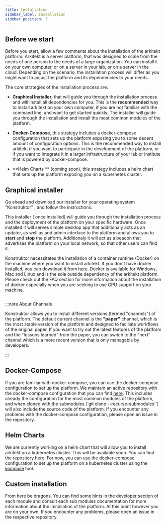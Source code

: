 ```yaml
---
title: Installation
sidebar_label: Installation
sidebar_position: 3
---
```



## Before we start

Before you start, allow a few comments about the installation of the arkitekt platform. Arkitekt
is a server platform, that was designed to scale from the needs of one person to the needs of
a large organization. You can install it on your own computer, or on a server in your lab, or
on a server in the cloud. Depending on the scenario, the installation process will differ
as you might want to adjust the platform and its dependencies to your needs.

The core strategies of the installation process are:

- **Graphical Installer**, that will guide you through the installation process and will install
  all dependencies for you. This is the **recommended** way to install arkitekt on your own computer,
  if you are not familiar with the command line, and want to get started quickly. The installer
  will guide you through the installation and install the most common modules of the platform.

- **Docker-Compose**, this strategy includes a docker-compose configuration that sets up the platform
  exposing you to some decent amount of configuration options. This is the recommended way to install 
  arkitekt if you want to participate in the development of the platform, or if you want to integrate
  it in a larger infrastructure of your lab or institute that is powered by docker-compose.

- **Helm Charts ** (coming soon), this strategy includes a helm chart that sets up the platform
  exposing you on a kubernetes cluster.


## Graphical installer

Go ahead and download our installer for your operating system "Konstruktor" , and follow the instructions:

<DownloadGrid/>


This installer ( once installed) will guide you through the installation process and the deployment of the  platform on your specific hardware.
Once installed it will serves simple desktop app that  additionaly acts as an updater, as well as and admin interface to the platform and allows you to **start** and **stop** the platform. 
Additionaly it will act as a beacon that advertises the platform on your local network, so that other users can find it.

Konstruktor necessitates the installation of a container runtime (Docker) on the machine where you want to install arkitekt.
If you don't have docker installed, you can download it from [here](https://www.docker.com/products/docker-desktop). Docker
is available for Windows, Mac and Linux and is the sole outside dependency of the arkitekt platform. Please check out
the FAQ section for more information about the installation of docker especially when you are seeking to use GPU support
on your machine.

<Image img={thumbnail} />


:::note About Channels

Konstruktor allows you to install different versions (termed "channels") of the platform. The default current channel is the
**"paper"** channel, which is the most stable version of the platform and designed to faciliate workflows of the original paper.
If you want to try out the latest features of the platform and the "lessons learned" from the paper, you can switch to the
"next" channel which is a more recent version that is only managable by developers.

:::


## Docker-Compose

If you are familiar with docker-compose, you can use the docker-compose configuration to set up the platform. We maintain
an active repository with the docker-compose configuration that you can find [here](https://github.com/jhnnsrs/arkitekt-server).
This includes already the configuration for the most common modules of the platform, and when cloned with the submodules
(`git clone --recurse-submodules``) will also include the source code of the platform. If you encounter any problems with
the docker-compose configuration, please open an issue in the repository.


## Helm Charts

We are currently working on a helm chart that will allow you to install arkitekt on a kubernetes cluster. This will be
available soon. You can find the repository [here](https://github.com/jhnnsrs/arkitekt-helm). For now, you can use the
docker-compose configuration to set up the platform on a kubernetes cluster using the [kompose](https://kompose.io/) tool.

## Custom installation

From here be dragons. You can find some hints in the  developer section of each module and consult each sub
modules documentation for more information about the installation of the platform. At this point however you are on your
own. If you encounter any problems, please open an issue in the respective repository.

